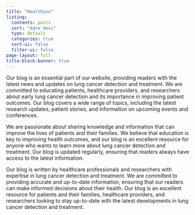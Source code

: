 ```yaml
---
title: "Healthyus"
listing:
  contents: posts
  sort: "date desc"
  type: default
  categories: true
  sort-ui: false
  filter-ui: false
page-layout: full
title-block-banner: true
---
```


Our blog is an essential part of our website, providing readers with the latest news and updates on lung cancer detection and treatment. We are committed to educating patients, healthcare providers, and researchers about early lung cancer detection and its importance in improving patient outcomes. Our blog covers a wide range of topics, including the latest research updates, patient stories, and information on upcoming events and conferences.

We are passionate about sharing knowledge and information that can improve the lives of patients and their families. We believe that education is key to improving health outcomes, and our blog is an excellent resource for anyone who wants to learn more about lung cancer detection and treatment. Our blog is updated regularly, ensuring that readers always have access to the latest information.

Our blog is written by healthcare professionals and researchers with expertise in lung cancer detection and treatment. We are committed to providing accurate and up-to-date information, ensuring that our readers can make informed decisions about their health. Our blog is an excellent resource for patients and their families, healthcare providers, and researchers looking to stay up-to-date with the latest developments in lung cancer detection and treatment.
